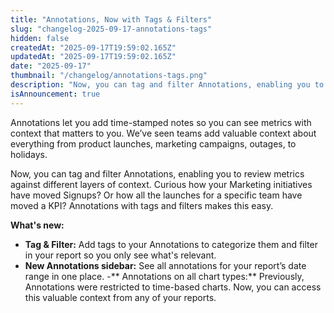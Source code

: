 ```yaml
---
title: "Annotations, Now with Tags & Filters"
slug: "changelog-2025-09-17-annotations-tags"
hidden: false
createdAt: "2025-09-17T19:59:02.165Z"
updatedAt: "2025-09-17T19:59:02.165Z"
date: "2025-09-17"
thumbnail: "/changelog/annotations-tags.png"
description: "Now, you can tag and filter Annotations, enabling you to review metrics against different layers of context."
isAnnouncement: true
---
```


<ChangelogPostHeader
  date="2025-09-17"
  image="/changelog/annotations-tags.png"
  title="Annotations, Now with Tags & Filters"
/>

Annotations let you add time-stamped notes so you can see metrics with context that matters to you. We’ve seen teams add valuable context about everything from product launches, marketing campaigns, outages, to holidays. 

Now, you can tag and filter Annotations, enabling you to review metrics against different layers of context. Curious how your Marketing initiatives have moved Signups? Or how all the launches for a specific team have moved a KPI? Annotations with tags and filters makes this easy.

**What's new:**

- **Tag & Filter:** Add tags to your Annotations to categorize them and filter in your report so you only see what's relevant.
- **New Annotations sidebar:** See all annotations for your report’s date range in one place. 
-** Annotations on all chart types:** Previously, Annotations were restricted to time-based charts. Now, you can access this valuable context from any of your reports.

